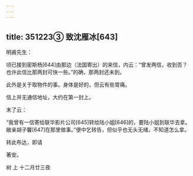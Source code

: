 ```yaml
---
---
---
```

title: 351223③ 致沈雁冰[643]
---




明甫先生：

顷已接到密斯杨[644]由那边（法国寄出）的来信，内云：“曾发两信，收到否？也许此信比那两封可快一些。”的确，那两封还未到。

此外是关于取物件的事。身体是好的，但云有些胃痛。

信上并无通信地址，大约在第一封上。

末了云：

“我曾有一信寄给联华影片公司[645]转给陆小姐[646]的，要陆小姐到联华去拿。敝亲胡子馨[647]在那里做事。”便中乞转告，但似乎也无头无绪，不知道怎么拿。

转此布达，即请

著安。

树 上 十二月廿三夜